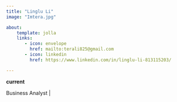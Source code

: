 ```yaml
---
title: "Linglu Li"
image: "Imtera.jpg"

about:
    template: jolla
    links:
       - icon: envelope
         href: mailto:terali825@gmail.com
       - icon: linkedin
         href: https://www.linkedin.com/in/linglu-li-813115203/

---
```


**current**

Business Analyst |  

